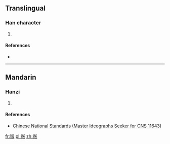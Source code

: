 ==Translingual==

===Han character===
{{Han char|rn=46|rad=山|as=13|sn=16|four=|canj=山竹人大 (UHOK)}}

# {{defn|Han|sort=山13}}

====References====
* {{Han ref|kx=0321.081|hdz=10801.041|uh=5DB6|ud=23990}}

----

==Mandarin==

===Hanzi===
{{cmn-hanzi|pin=[[wéi]] ([[wei2]])|wg=wei<sup>2</sup>}}

# {{defn|lang=cmn|sort=山13}}

====References====
*[http://www.cns11643.gov.tw/AIDB/query_general_view.do?page=3&code=6471 Chinese National Standards (Master Ideographs Seeker for CNS 11643)]

[[fr:嶶]]
[[pl:嶶]]
[[zh:嶶]]